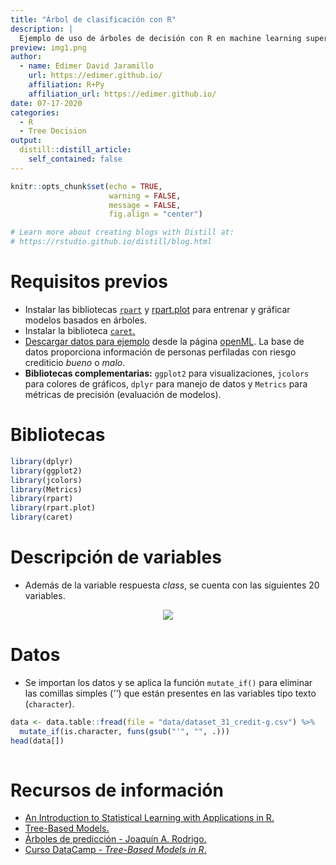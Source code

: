 ```yaml
---
title: "Árbol de clasificación con R"
description: |
  Ejemplo de uso de árboles de decisión con R en machine learning supervisado para clasificación. Usos de la biblioteca rpart y caret.
preview: img1.png   
author:
  - name: Edimer David Jaramillo
    url: https://edimer.github.io/
    affiliation: R+Py
    affiliation_url: https://edimer.github.io/
date: 07-17-2020
categories:
  - R
  - Tree Decision
output:
  distill::distill_article:
    self_contained: false
---
```


```r
knitr::opts_chunk$set(echo = TRUE,
                      warning = FALSE,
                      message = FALSE,
                      fig.align = "center")

# Learn more about creating blogs with Distill at:
# https://rstudio.github.io/distill/blog.html

```

# Requisitos previos

- Instalar las bibliotecas [`rpart`](https://cran.r-project.org/web/packages/rpart/rpart.pdf) y [rpart.plot](https://cran.r-project.org/web/packages/rpart.plot/rpart.plot.pdf) para entrenar y gráficar modelos basados en árboles.
- Instalar la biblioteca [`caret`.](http://topepo.github.io/caret/index.html)
- [Descargar datos para ejemplo](https://www.openml.org/d/31) desde la página [openML](https://www.openml.org/). La base de datos proporciona información de personas perfiladas con riesgo crediticio *bueno* o *malo*.
- **Bibliotecas complementarias:** `ggplot2` para visualizaciones,  `jcolors` para colores de gráficos, `dplyr` para manejo de datos y `Metrics` para métricas de precisión (evaluación de modelos).

# Bibliotecas

```r
library(dplyr)
library(ggplot2)
library(jcolors)
library(Metrics)
library(rpart)
library(rpart.plot)
library(caret)
```

# Descripción de variables

- Además de la variable respuesta *class*, se cuenta con las siguientes 20 variables.

<center>
<img src = "www/img1.png" />
</center>

# Datos

- Se importan los datos y se aplica la función `mutate_if()` para eliminar las comillas simples (*''*) que están presentes en las variables tipo texto (`character`).

```r
data <- data.table::fread(file = "data/dataset_31_credit-g.csv") %>% 
  mutate_if(is.character, funs(gsub("'", "", .)))
head(data[])
  
```

# Recursos de información

- [An Introduction to Statistical Learning with Applications in R.](http://faculty.marshall.usc.edu/gareth-james/ISL/)
- [Tree-Based Models.](https://www.statmethods.net/advstats/cart.html)
- [Árboles de predicción - Joaquín A. Rodrigo.](https://rpubs.com/Joaquin_AR/255596)
- [Curso DataCamp - *Tree-Based Models in R*.](https://www.datacamp.com/courses/machine-learning-with-tree-based-models-in-r)